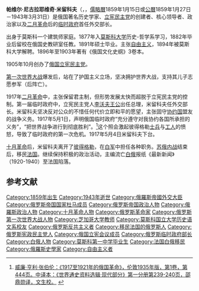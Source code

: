 {{Infobox Officeholder
| name = 帕维尔·米留科夫<br><small>{{lang|ru|Павел Милюков}}</small>
| image = Pavel Milyukov 2.jpg|250px
| nationality = [[File:Flag_of_Russian_Empire_for_private_use_(1914–1917).svg|22px]] [[俄罗斯帝国|俄罗斯帝国]]→[[File:Flag_of_Russia.svg|22px]] [[俄罗斯共和国|俄罗斯共和国]]
| order = 外交部长
| primeminister = [[李沃夫王公|李沃夫王公]]
| term_start = 1917年3月2日
| term_end = 1917年5月4日
| predecessor = [[尼古拉·波克罗夫斯基|尼古拉·波克罗夫斯基]]
| successor = [[米哈伊尔·捷列先科|米哈伊尔·捷列先科]]
| birth_date = 1859年1月27日
| birth_place = {{Flag|Russian Empire|1858}} [[莫斯科|莫斯科]]
| death_date = 1943年3月31日（84岁）
| death_place = {{FRA}}艾克斯莱班
| profession = [[政治家|政治家]]、[[历史学家|历史学家]]
| party = [[File:Svoboda,_Kadet_symbol.svg|22px]] [[立憲民主黨_(俄羅斯)|立宪民主党]]
}}
'''帕维尔·尼古拉耶维奇·米留科夫'''（{{lang-ru|Па́вел Никола́евич Милюко́в}}，{{lang-en|Pavel Nikolayevich Milyukov}}，[[儒略曆|儒略曆]]1859年1月15日或[[公历|公曆]]1859年1月27日－1943年3月31日）是俄国著名历史学家、[[立宪民主党_(俄罗斯)|立宪民主党]]的创建者、核心领导者、政治家以及[[二月革命|二月革命]]后的[[俄国临时政府|临时政府]]首任外交部长。

出身于莫斯科一个建筑师家庭。1877年入[[莫斯科大学|莫斯科大学]]历史-哲学系学习，1882年毕业后留校在俄国史教研室任教。1891年硕士毕业。主张[[自由主义|自由主义]]，1894年被莫斯科大学解聘。1896年至1903年著有《俄国文化史纲》3卷本。

1905年10月创办了[[立憲民主黨_(俄羅斯)|俄国立宪民主党]]。

[[第一次世界大战|第一次世界大战]]爆发后，站在了护国主义立场，坚决拥护世界大战，支持其儿子志愿参军（后阵亡）。

1917年[[二月革命|二月革命]]中，主张保留君主制，但形势发展太快而超脱于立宪民主党的控制。第一届临时政府中，立宪民主党人[[李沃夫王公|李沃夫王公]]出任总理，米留科夫任外交部长。米留科夫坚决反对公众的不惜任何代价立即和平的愿望，主张固守[[协约国|协约国]]盟友的战争义务。1917年5月1日{{tsl|en|Miliukov note||米留科夫向英、法政府发出外交照会}}，声明俄国临时政府“充分遵守对我协约各国所承担的义务”，“把世界战争进行到彻底胜利”。<ref>[http://lsjxsj.com/kczy/ShowArticle.asp?ArticleID=3521 威廉·亨利·张伯伦：《1917至1921年的俄国革命》，伦敦1935年版，第1卷，第444页。中译本：《世界通史资料选辑·现代部分》第一分册第239-240页，邵鼎勋译，文生校。] {{webarchive|url=https://web.archive.org/web/20131231001601/http://lsjxsj.com/kczy/ShowArticle.asp?ArticleID=3521 |date=2013-12-31 }}</ref>这个照会激起彼得格勒[[士兵|士兵]]与[[工人|工人]]的愤怒，导致了临时政府的第一次危机。1917年5月4日米留科夫下台。

[[十月革命|十月革命]]后，米留科夫离开了[[彼得格勒|彼得格勒]]，在[[俄国白军|白军]]中担任各种职务。[[苏俄内战|苏俄内战]]结束后，移民[[法国|法国]]。继续保持积极的政治活动，主编流亡[[白俄|白俄]]报纸《最新新闻》（1920-1940）至法国陷落。

==参考文献==
<references/>
{{Authority control}}

{{DEFAULTSORT: Milyukov, Pavel}}
[[Category:1859年出生|Category:1859年出生]]
[[Category:1943年逝世|Category:1943年逝世]]
[[Category:俄羅斯帝國外交大臣|Category:俄羅斯帝國外交大臣]]
[[Category:俄罗斯帝国国家杜马成员|Category:俄罗斯帝国国家杜马成员]]    
[[Category:俄罗斯帝国政治人物|Category:俄罗斯帝国政治人物]]    
[[Category:俄羅斯政治人物|Category:俄羅斯政治人物]]    
[[Category:十月革命人物|Category:十月革命人物]]    
[[Category:俄罗斯革命家|Category:俄罗斯革命家]]    
[[Category:俄罗斯第一次世界大战人物|Category:俄罗斯第一次世界大战人物]]    
[[Category:芝加哥大学教师|Category:芝加哥大学教师]]    
[[Category:莫斯科国立大学历史语文系校友|Category:莫斯科国立大学历史语文系校友]]    
[[Category:俄罗斯反共主义者|Category:俄罗斯反共主义者]]    
[[Category:移民法国的俄罗斯人|Category:移民法国的俄罗斯人]]
[[Category:俄罗斯宪政民主党人|Category:俄罗斯宪政民主党人]]
[[Category:俄国立宪会议成员|Category:俄国立宪会议成员]]
[[Category:俄罗斯临时政府部长|Category:俄罗斯临时政府部长]]
[[Category:白俄人物|Category:白俄人物]]
[[Category:莫斯科第一中学毕业生|Category:莫斯科第一中学毕业生]]
[[Category:法国白俄移民|Category:法国白俄移民]]
[[Category:俄羅斯史學家|Category:俄羅斯史學家]]
[[Category:自由主义者|Category:自由主义者]]